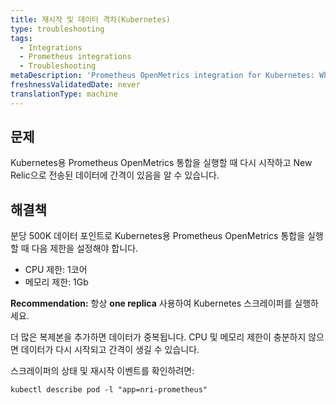```yaml
---
title: 재시작 및 데이터 격차(Kubernetes)
type: troubleshooting
tags:
  - Integrations
  - Prometheus integrations
  - Troubleshooting
metaDescription: 'Prometheus OpenMetrics integration for Kubernetes: What to do if you see restarts and gaps in data sent to New Relic.'
freshnessValidatedDate: never
translationType: machine
---
```


## 문제

Kubernetes용 Prometheus OpenMetrics 통합을 실행할 때 다시 시작하고 New Relic으로 전송된 데이터에 간격이 있음을 알 수 있습니다.

## 해결책

분당 500K 데이터 포인트로 Kubernetes용 Prometheus OpenMetrics 통합을 실행할 때 다음 제한을 설정해야 합니다.

* CPU 제한: 1코어
* 메모리 제한: 1Gb

<DNT>**Recommendation:**</DNT> 항상 <DNT>**one replica**</DNT> 사용하여 Kubernetes 스크레이퍼를 실행하세요.

더 많은 복제본을 추가하면 데이터가 중복됩니다. CPU 및 메모리 제한이 충분하지 않으면 데이터가 다시 시작되고 간격이 생길 수 있습니다.

스크레이퍼의 상태 및 재시작 이벤트를 확인하려면:

```
kubectl describe pod -l "app=nri-prometheus"
```